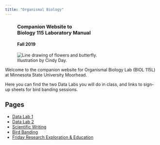 ```yaml
---
title: "Organismal Biology"
---
```


<div class="well mx-auto" style="width: 600px;">
<figure class="figure text-right">
<h3 class="text-right">Companion Website&nbsp;to<br>Biology 115 
Laboratory Manual</h3>
<h4 class="text-left">Fall 2019</h4>
  <img src="images/lab_book_cover_600x385.png" class="figure-img img-fluid rounded" alt="Line drawing of flowers and butterfly.">
  <figcaption class="figure-caption text-right">Illustration by Cindy Day.</figcaption>
</figure>
</div>

<p class="lead">Welcome to the companion website for Organismal Biology Lab (BIOL 115L) at 
Minnesota State University Moorhead.</p>

Here you can find the two Data Labs you will do in class, and links to sign-up sheets for bird banding sessions.

## Pages

- [Data Lab 1](lab1.html)
- [Data Lab 2](lab2.html)
- [Scientific Writing](sci_writing.html)
- [Bird Banding](bird_banding.html)
- [Friday Research Exploration & Education](free.html)